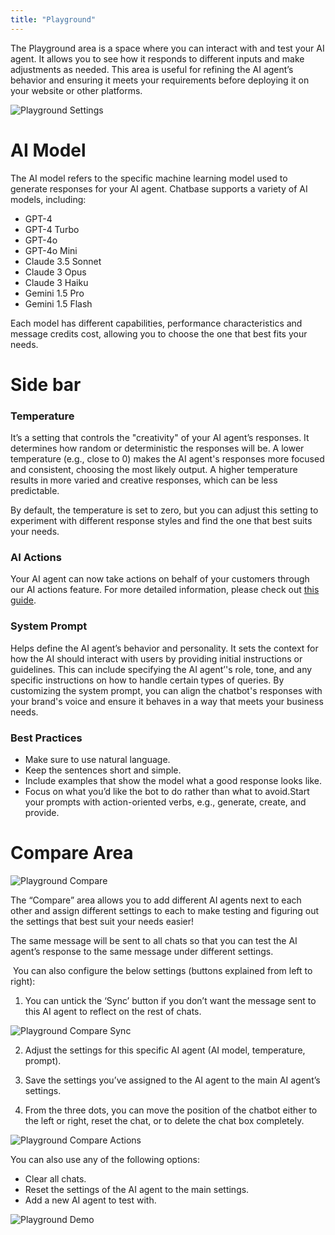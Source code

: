 ```yaml
---
title: "Playground"
---
```


The Playground area is a space where you can interact with and test your AI agent. It allows you to see how it responds to different inputs and make adjustments as needed. This area is useful for refining the AI agent’s behavior and ensuring it meets your requirements before deploying it on your website or other platforms.

![Playground Settings](images/playground/playground-settings.png)

# AI Model

The AI model refers to the specific machine learning model used to generate responses for your AI agent. Chatbase supports a variety of AI models, including:

* GPT-4
* GPT-4 Turbo
* GPT-4o
* GPT-4o Mini
* Claude 3.5 Sonnet
* Claude 3 Opus
* Claude 3 Haiku
* Gemini 1.5 Pro
* Gemini 1.5 Flash

Each model has different capabilities, performance characteristics and message credits cost, allowing you to choose the one that best fits your needs.

# Side bar

### Temperature

It’s a setting that controls the "creativity" of your AI agent’s responses. It determines how random or deterministic the responses will be. A lower temperature (e.g., close to 0) makes the AI agent's responses more focused and consistent, choosing the most likely output. A higher temperature results in more varied and creative responses, which can be less predictable.

By default, the temperature is set to zero, but you can adjust this setting to experiment with different response styles and find the one that best suits your needs.

### AI Actions

Your AI agent can now take actions on behalf of your customers through our AI actions feature. For more detailed information, please check out [this guide](/user-guides/chatbot/actions).
### System Prompt

Helps define the AI agent’s behavior and personality. It sets the context for how the AI should interact with users by providing initial instructions or guidelines. This can include specifying the AI agent’'s role, tone, and any specific instructions on how to handle certain types of queries. By customizing the system prompt, you can align the chatbot's responses with your brand's voice and ensure it behaves in a way that meets your business needs. 

### Best Practices

* Make sure to use natural language.
* Keep the sentences short and simple. 
* Include examples that show the model what a good response looks like.
* Focus on what you’d like the bot to do rather than what to avoid. ​​Start your prompts with action-oriented verbs, e.g., generate, create, and provide.

# Compare Area

![Playground Compare](images/playground/playground-compare.png)

The “Compare” area allows you to add different AI agents next to each other and assign different settings to each to make testing and figuring out the settings that best suit your needs easier! 

The same message will be sent to all chats so that you can test the AI agent’s response to the same message under different settings.

 You can also configure the below settings (buttons explained from left to right):

1. You can untick the ‘Sync’ button if you don’t want the message sent to this AI agent to reflect on the rest of chats.

![Playground Compare Sync](images/playground/playground-compare-sync.png)

2. Adjust the settings for this specific AI agent (AI model, temperature, prompt).

3. Save the settings you’ve assigned to the AI agent to the main AI agent’s settings.

4. From the three dots, you can move the position of the chatbot either to the left or right, reset the chat, or to delete the chat box completely.

![Playground Compare Actions](images/playground/playground-compare-actions.png)

You can also use any of the following options:

* Clear all chats. 
* Reset the settings of the AI agent to the main settings. 
* Add a new AI agent to test with.

![Playground Demo](images/playground/playground-demo.gif)